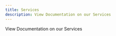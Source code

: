 ```yaml
---
title: Services
description: View Documentation on our Services
---
```


View Documentation on our Services

<Cards>
  <Card
    href="/docs/services/sodium"
    title="Sodium"
    external={false}
    description="This was my submission to the Titanium Network Proxathon!"
  />
  <Card
    href="/docs/services/ephemeral"
    title="Ephemeral"
    external={false}
    description="Ephemeral has Features that work flawlessly regardless of what platform you are on!"
  />
</Cards>
